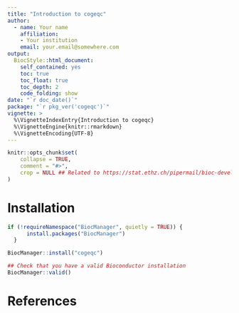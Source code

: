 ```yaml
---
title: "Introduction to cogeqc"
author: 
  - name: Your name
    affiliation:
    - Your institution
    email: your.email@somewhere.com
output: 
  BiocStyle::html_document:
    self_contained: yes
    toc: true
    toc_float: true
    toc_depth: 2
    code_folding: show
date: "`r doc_date()`"
package: "`r pkg_ver('cogeqc')`"
vignette: >
  %\VignetteIndexEntry{Introduction to cogeqc}
  %\VignetteEngine{knitr::rmarkdown}
  %\VignetteEncoding{UTF-8}  
---
```


```r
knitr::opts_chunk$set(
    collapse = TRUE,
    comment = "#>",
    crop = NULL ## Related to https://stat.ethz.ch/pipermail/bioc-devel/2020-April/016656.html
)
```


# Installation

```r
if (!requireNamespace("BiocManager", quietly = TRUE)) {
      install.packages("BiocManager")
  }

BiocManager::install("cogeqc")

## Check that you have a valid Bioconductor installation
BiocManager::valid()
```

# References
